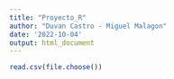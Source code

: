 ```yaml
---
title: "Proyecto_R"
author: "Duvan Castro - Miguel Malagon"
date: '2022-10-04'
output: html_document
---
```

```r
read.csv(file.choose())
```

